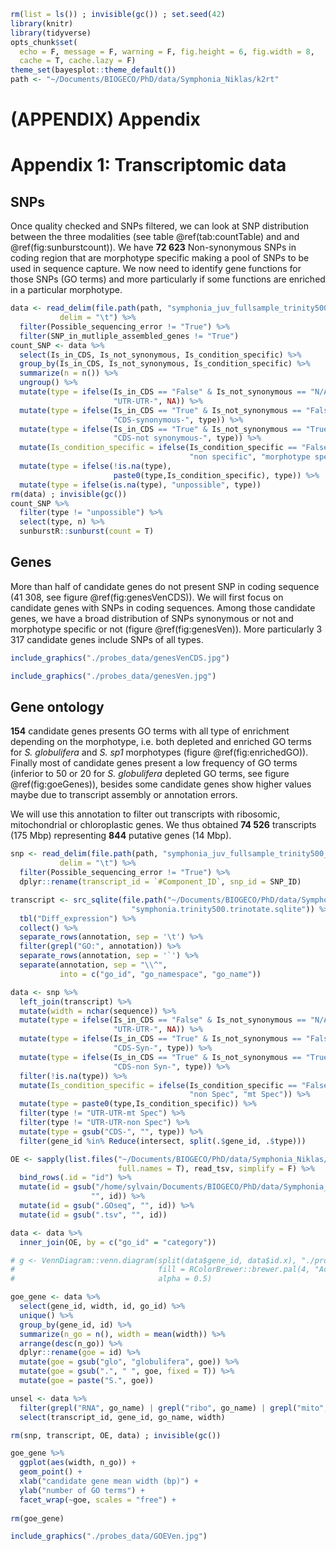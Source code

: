 ```r
rm(list = ls()) ; invisible(gc()) ; set.seed(42)
library(knitr)
library(tidyverse)
opts_chunk$set(
  echo = F, message = F, warning = F, fig.height = 6, fig.width = 8,
  cache = T, cache.lazy = F)
theme_set(bayesplot::theme_default())
path <- "~/Documents/BIOGECO/PhD/data/Symphonia_Niklas/k2rt"
```

# (APPENDIX) Appendix {-} 

# Appendix 1: Transcriptomic data

## SNPs

Once quality checked and SNPs filtered, we can look at SNP distribution between the three modalities (see table \@ref(tab:countTable) and and \@ref(fig:sunburstcount)). We have **72 623** Non-synonymous SNPs in coding region that are morphotype specific making a pool of SNPs to be used in sequence capture. We now need to identify gene functions for those SNPs (GO terms) and more particularly if some functions are enriched in a particular morphotype.

```r
data <- read_delim(file.path(path, "symphonia_juv_fullsample_trinity500_k2rt_type_0a_mainOutput.tsv"),
           delim = "\t") %>% 
  filter(Possible_sequencing_error != "True") %>% 
  filter(SNP_in_mutliple_assembled_genes != "True")
count_SNP <- data %>% 
  select(Is_in_CDS, Is_not_synonymous, Is_condition_specific) %>% 
  group_by(Is_in_CDS, Is_not_synonymous, Is_condition_specific) %>% 
  summarize(n = n()) %>% 
  ungroup() %>%
  mutate(type = ifelse(Is_in_CDS == "False" & Is_not_synonymous == "N/A", 
                       "UTR-UTR-", NA)) %>% 
  mutate(type = ifelse(Is_in_CDS == "True" & Is_not_synonymous == "False", 
                       "CDS-synonymous-", type)) %>% 
  mutate(type = ifelse(Is_in_CDS == "True" & Is_not_synonymous == "True", 
                       "CDS-not synonymous-", type)) %>% 
  mutate(Is_condition_specific = ifelse(Is_condition_specific == "False" & !is.na(type),
                                        "non specific", "morphotype specific")) %>% 
  mutate(type = ifelse(!is.na(type),
                       paste0(type,Is_condition_specific), type)) %>% 
  mutate(type = ifelse(is.na(type), "unpossible", type))
rm(data) ; invisible(gc())
count_SNP %>% 
  filter(type != "unpossible") %>%
  select(type, n) %>% 
  sunburstR::sunburst(count = T)
```

## Genes

More than half of candidate genes do not present SNP in coding sequence (41 308, see figure \@ref(fig:genesVenCDS)). We will first focus on candidate genes with SNPs in coding sequences. Among those candidate genes, we have a broad distribution of SNPs synonymous or not and morphotype specific or not (figure \@ref(fig:genesVen)). More particularly 3 317 candidate genes include SNPs of all types.

```r
include_graphics("./probes_data/genesVenCDS.jpg") 
```

```r
include_graphics("./probes_data/genesVen.jpg") 
```

## Gene ontology

**154** candidate genes presents GO terms with all type of enrichment depending on the morphotype, i.e. both depleted and enriched GO terms for *S. globulifera* and *S. sp1* morphotypes (figure \@ref(fig:enrichedGO)). Finally most of candidate genes present a low frequency of GO terms (inferior to 50 or 20 for *S. globulifera* depleted GO terms, see figure \@ref(fig:goeGenes)), besides some candidate genes show higher values maybe due to transcript assembly or annotation errors. 

We will use this annotation to filter out transcripts with ribosomic, mitochondrial or chloroplastic genes. We thus obtained **74 526** transcripts (175 Mbp) representing **844** putative genes (14 Mbp).

```r
snp <- read_delim(file.path(path, "symphonia_juv_fullsample_trinity500_k2rt_type_0a_mainOutput.tsv"),
           delim = "\t") %>% 
  filter(Possible_sequencing_error != "True") %>% 
  dplyr::rename(transcript_id = `#Component_ID`, snp_id = SNP_ID)

transcript <- src_sqlite(file.path("~/Documents/BIOGECO/PhD/data/Symphonia_Niklas/Trinotate/",
                           "symphonia.trinity500.trinotate.sqlite")) %>% 
  tbl("Diff_expression") %>% 
  collect() %>%  
  separate_rows(annotation, sep = '\t') %>% 
  filter(grepl("GO:", annotation)) %>% 
  separate_rows(annotation, sep = '`') %>% 
  separate(annotation, sep = "\\^",
           into = c("go_id", "go_namespace", "go_name"))

data <- snp %>% 
  left_join(transcript) %>% 
  mutate(width = nchar(sequence)) %>% 
  mutate(type = ifelse(Is_in_CDS == "False" & Is_not_synonymous == "N/A", 
                       "UTR-UTR-", NA)) %>% 
  mutate(type = ifelse(Is_in_CDS == "True" & Is_not_synonymous == "False", 
                       "CDS-Syn-", type)) %>% 
  mutate(type = ifelse(Is_in_CDS == "True" & Is_not_synonymous == "True", 
                       "CDS-non Syn-", type)) %>% 
  filter(!is.na(type)) %>% 
  mutate(Is_condition_specific = ifelse(Is_condition_specific == "False",
                                        "non Spec", "mt Spec")) %>% 
  mutate(type = paste0(type,Is_condition_specific)) %>% 
  filter(type != "UTR-UTR-mt Spec") %>% 
  filter(type != "UTR-UTR-non Spec") %>% 
  mutate(type = gsub("CDS-", "", type)) %>% 
  filter(gene_id %in% Reduce(intersect, split(.$gene_id, .$type)))

OE <- sapply(list.files("~/Documents/BIOGECO/PhD/data/Symphonia_Niklas/GO_term_enrichment/",
                        full.names = T), read_tsv, simplify = F) %>%
  bind_rows(.id = "id") %>% 
  mutate(id = gsub("/home/sylvain/Documents/BIOGECO/PhD/data/Symphonia_Niklas/GO_term_enrichment//OE_",
                  "", id)) %>% 
  mutate(id = gsub(".GOseq", "", id)) %>% 
  mutate(id = gsub(".tsv", "", id))

data <- data %>% 
  inner_join(OE, by = c("go_id" = "category"))

# g <- VennDiagram::venn.diagram(split(data$gene_id, data$id.x), "./probes_data/GOEVen.tiff",
#                                fill = RColorBrewer::brewer.pal(4, "Accent"),
#                                alpha = 0.5)

goe_gene <- data %>% 
  select(gene_id, width, id, go_id) %>% 
  unique() %>% 
  group_by(gene_id, id) %>% 
  summarize(n_go = n(), width = mean(width)) %>% 
  arrange(desc(n_go)) %>% 
  dplyr::rename(goe = id) %>% 
  mutate(goe = gsub("glo", "globulifera", goe)) %>% 
  mutate(goe = gsub(".", " ", goe, fixed = T)) %>% 
  mutate(goe = paste("S.", goe))

unsel <- data %>% 
  filter(grepl("RNA", go_name) | grepl("ribo", go_name) | grepl("mito", go_name) | grepl("chloro", go_name)) %>% 
  select(transcript_id, gene_id, go_name, width)

rm(snp, transcript, OE, data) ; invisible(gc())
```

```r
goe_gene %>%
  ggplot(aes(width, n_go)) +
  geom_point() +
  xlab("candidate gene mean width (bp)") +
  ylab("number of GO terms") +
  facet_wrap(~goe, scales = "free") +
  
rm(goe_gene)
```

```r
include_graphics("./probes_data/GOEVen.jpg")
```



